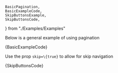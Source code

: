 	BasicPagination,
	BasicExampleCode,
	SkipButtonsExample,
	SkipButtonsCode,
} from "./Examples/Examples"

<Section contained={true} style={{ paddingTop: 30 }}>
  <p>Below is a general example of using pagination</p>

  <Preview wrapper={true}>
    <BasicPagination />
  </Preview>

  <Snippet language="js">
    {BasicExampleCode}
  </Snippet>
</Section>

<Section title="Skip Buttons" contained={true} style={{ paddingTop: 30 }}>
  <p>Use the prop <Code small={true}>skip=\{true}</Code> to allow for skip navigation</p>

  <Preview wrapper={true}>
    <SkipButtonsExample />
  </Preview>

  <Snippet language="js">
    {SkipButtonsCode}
  </Snippet>
</Section>
